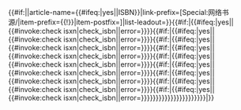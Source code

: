 {{#if:{{{1|<noinclude>$</noinclude>}}}|{{Catalog lookup link|{{{1|}}}|{{{2|}}}|{{{3|}}}|{{{4|}}}|{{{5|}}}|{{{6|}}}|{{{7|}}}|{{{8|}}}|{{{9|}}}|article-link={{#ifeq:{{yesno-no|{{{plainlink|}}}}}|yes||国际标准书号}}|article-name={{#ifeq:{{yesno-no|{{{plainlink|}}}}}|yes||ISBN}}|link-prefix=[Special:网络书源/|item-prefix={{!}}|item-postfix=]|list-leadout={{{leadout|}}}}}{{#if:{{trim|{{{1|}}}}}|{{#ifeq:{{yesno-no|{{{invalid1|}}}}}|yes|{{main other|[[Category:列出无效ISBN的页面]]}}|{{#invoke:check isxn|check_isbn|{{{1|}}}|error={{error-small|&nbsp;{{tl|ISBN}}参数错误：[[ISBN]]无效。}}{{main other|[[Category:ISBN错误的页面]]}}}}}}{{#if:{{trim|{{{2|}}}}}|{{#ifeq:{{yesno-no|{{{invalid2|}}}}}|yes|{{main other|[[Category:列出无效ISBN的页面]]}}|{{#invoke:check isxn|check_isbn|{{{2|}}}|error={{error-small|&nbsp;{{tl|ISBN}}参数错误：[[ISBN]]无效。}}{{main other|[[Category:ISBN错误的页面]]}}}}}}{{#if:{{trim|{{{3|}}}}}|{{#ifeq:{{yesno-no|{{{invalid3|}}}}}|yes|{{main other|[[Category:列出无效ISBN的页面]]}}|{{#invoke:check isxn|check_isbn|{{{3|}}}|error={{error-small|&nbsp;{{tl|ISBN}}参数错误：[[ISBN]]无效。}}{{main other|[[Category:ISBN错误的页面]]}}}}}}{{#if:{{trim|{{{4|}}}}}|{{#ifeq:{{yesno-no|{{{invalid4|}}}}}|yes|{{main other|[[Category:列出无效ISBN的页面]]}}|{{#invoke:check isxn|check_isbn|{{{4|}}}|error={{error-small|&nbsp;{{tl|ISBN}}参数错误：[[ISBN]]无效。}}{{main other|[[Category:ISBN错误的页面]]}}}}}}{{#if:{{trim|{{{5|}}}}}|{{#ifeq:{{yesno-no|{{{invalid5|}}}}}|yes|{{main other|[[Category:列出无效ISBN的页面]]}}|{{#invoke:check isxn|check_isbn|{{{5|}}}|error={{error-small|&nbsp;{{tl|ISBN}}参数错误：[[ISBN]]无效。}}{{main other|[[Category:ISBN错误的页面]]}}}}}}{{#if:{{trim|{{{6|}}}}}|{{#ifeq:{{yesno-no|{{{invalid6|}}}}}|yes|{{main other|[[Category:列出无效ISBN的页面]]}}|{{#invoke:check isxn|check_isbn|{{{6|}}}|error={{error-small|&nbsp;{{tl|ISBN}}参数错误：[[ISBN]]无效。}}{{main other|[[Category:ISBN错误的页面]]}}}}}}{{#if:{{trim|{{{7|}}}}}|{{#ifeq:{{yesno-no|{{{invalid7|}}}}}|yes|{{main other|[[Category:列出无效ISBN的页面]]}}|{{#invoke:check isxn|check_isbn|{{{7|}}}|error={{error-small|&nbsp;{{tl|ISBN}}参数错误：[[ISBN]]无效。}}{{main other|[[Category:ISBN错误的页面]]}}}}}}{{#if:{{trim|{{{8|}}}}}|{{#ifeq:{{yesno-no|{{{invalid8|}}}}}|yes|{{main other|[[Category:列出无效ISBN的页面]]}}|{{#invoke:check isxn|check_isbn|{{{8|}}}|error={{error-small|&nbsp;{{tl|ISBN}}参数错误：[[ISBN]]无效。}}{{main other|[[Category:ISBN错误的页面]]}}}}}}{{#if:{{trim|{{{9|}}}}}|{{#ifeq:{{yesno-no|{{{invalid9|}}}}}|yes|{{main other|[[Category:列出无效ISBN的页面]]}}|{{#invoke:check isxn|check_isbn|{{{9|}}}|error={{error-small|&nbsp;{{tl|ISBN}}参数错误：[[ISBN]]无效。}}{{main other|[[Category:ISBN错误的页面]]}}}}}}}}}}}}}}}}}}}}}}}}|{{error-small|{{tl|ISBN}}参数错误：[[ISBN]]缺失。}}}}<noinclude>{{documentation}}<!-- Add categories and interwiki lines to the /doc subpage, not here! --></noinclude>